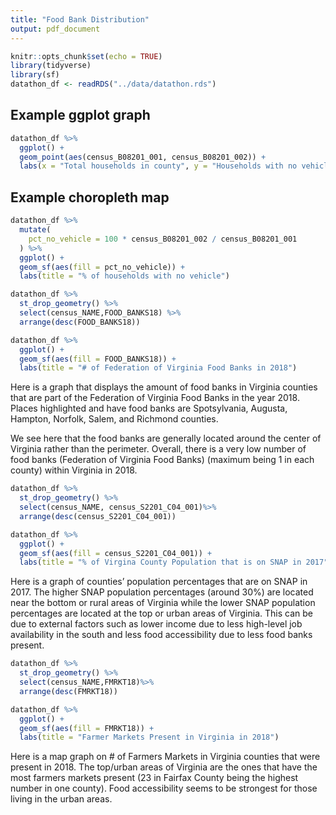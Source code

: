 ```yaml
---
title: "Food Bank Distribution"
output: pdf_document
---
```


```r
knitr::opts_chunk$set(echo = TRUE)
library(tidyverse)
library(sf)
datathon_df <- readRDS("../data/datathon.rds")
```

## Example ggplot graph

```r
datathon_df %>%
  ggplot() +
  geom_point(aes(census_B08201_001, census_B08201_002)) +
  labs(x = "Total households in county", y = "Households with no vehicles")
```

## Example choropleth map

```r
datathon_df %>%
  mutate(
    pct_no_vehicle = 100 * census_B08201_002 / census_B08201_001
  ) %>%
  ggplot() +
  geom_sf(aes(fill = pct_no_vehicle)) +
  labs(title = "% of households with no vehicle")
```

```r
datathon_df %>%
  st_drop_geometry() %>%
  select(census_NAME,FOOD_BANKS18) %>%
  arrange(desc(FOOD_BANKS18))
```
```r
datathon_df %>%
  ggplot() +
  geom_sf(aes(fill = FOOD_BANKS18)) +
  labs(title = "# of Federation of Virginia Food Banks in 2018")
```
Here is a graph that displays the amount of food banks in Virginia counties that are part of the Federation of Virginia Food Banks in the year 2018. Places highlighted and have food banks are Spotsylvania, Augusta, Hampton, Norfolk, Salem, and Richmond counties. 

We see here that the food banks are generally located around the center of Virginia rather than the perimeter. Overall, there is a very low number of food banks (Federation of Virginia Food Banks) (maximum being 1 in each county) within Virginia in 2018.

```r
datathon_df %>%
  st_drop_geometry() %>%
  select(census_NAME, census_S2201_C04_001)%>%
  arrange(desc(census_S2201_C04_001))
```
```r
datathon_df %>%
  ggplot() +
  geom_sf(aes(fill = census_S2201_C04_001)) +
  labs(title = "% of Virgina County Population that is on SNAP in 2017")
```
Here is a graph of counties' population percentages that are on SNAP in 2017. The higher SNAP population percentages (around 30%) are located near the bottom or rural areas of Virginia while the lower SNAP population percentages are located at the top or urban areas of Virginia. This can be due to external factors such as lower income due to less high-level job availability in the south and less food accessibility due to less food banks present.

```r
datathon_df %>%
  st_drop_geometry() %>%
  select(census_NAME,FMRKT18)%>%
  arrange(desc(FMRKT18))
```
```r
datathon_df %>%
  ggplot() +
  geom_sf(aes(fill = FMRKT18)) +
  labs(title = "Farmer Markets Present in Virginia in 2018")
```
Here is a map graph on # of Farmers Markets in Virginia counties that were present in 2018. The top/urban areas of Virginia are the ones that have the most farmers markets present (23 in Fairfax County being the highest number in one county). Food accessibility seems to be strongest for those living in the urban areas.


